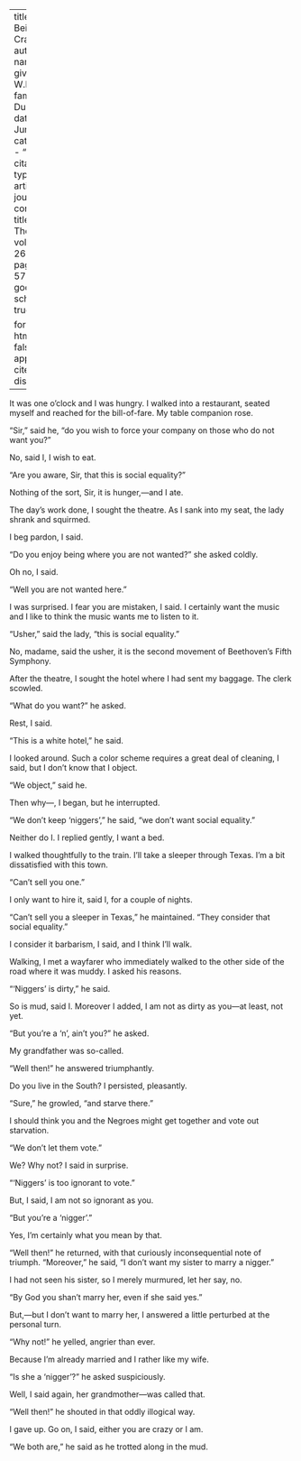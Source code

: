 
---
title: 'On Being Crazy'
author:
  - name:
      given: W.E.B.
      family: Du Bois
date: Jun. 1923
categories: 
  - ""
citation: 
  type: article-journal
  container-title: The Crisis
  volume: 26
  issue: 2
  page: 56-57
google-scholar: true

format:
  html:
    toc: false
    appendix-cite-as: display
---


It was one o'clock and I was hungry. I walked into a restaurant, seated myself and reached for the bill-of-fare. My table companion rose.

"Sir," said he, "do you wish to force your company on those who do not want you?"

No, said I, I wish to eat.

"Are you aware, Sir, that this is social equality?"

Nothing of the sort, Sir, it is hunger,---and I ate.

The day's work done, I sought the theatre. As I sank into my seat, the lady shrank and squirmed.

I beg pardon, I said.

"Do you enjoy being where you are not wanted?" she asked coldly.

Oh no, I said.

"Well you are not wanted here."

I was surprised. I fear you are mistaken, I said. I certainly want the music and I like to think the music wants me to listen to it.

"Usher," said the lady, "this is social equality."

No, madame, said the usher, it is the second movement of Beethoven's Fifth Symphony.

After the theatre, I sought the hotel where I had sent my baggage. The clerk scowled.

"What do you want?" he asked.

Rest, I said.

"This is a white hotel," he said.

I looked around. Such a color scheme requires a great deal of cleaning, I said, but I don't know that I object.

"We object," said he.

Then why---, I began, but he interrupted.

"We don't keep 'niggers'," he said, "we don't want social equality."

Neither do I. I replied gently, I want a bed.

I walked thoughtfully to the train. I'll take a sleeper through Texas. I'm a bit dissatisfied with this town.

"Can't sell you one."

I only want to hire it, said I, for a couple of nights.

"Can't sell you a sleeper in Texas," he maintained. "They consider that social equality."

I consider it barbarism, I said, and I think I'll walk.

Walking, I met a wayfarer who immediately walked to the other side of the road where it was muddy. I asked his reasons.

"'Niggers' is dirty," he said.

So is mud, said I. Moreover I added, I am not as dirty as you---at least, not yet.

"But you're a 'n', ain't you?" he asked.

My grandfather was so-called.

"Well then!" he answered triumphantly.

Do you live in the South? I persisted, pleasantly.

"Sure," he growled, "and starve there."

I should think you and the Negroes might get together and vote out starvation.

"We don't let them vote."

We? Why not? I said in surprise.

"'Niggers' is too ignorant to vote."

But, I said, I am not so ignorant as you.

"But you're a 'nigger'."

Yes, I'm certainly what you mean by that.

"Well then!" he returned, with that curiously inconsequential note of triumph. "Moreover," he said, "I don't want my sister to marry a nigger."

I had not seen his sister, so I merely murmured, let her say, no.

"By God you shan't marry her, even if she said yes."

But,---but I don't want to marry her, I answered a little perturbed at the personal turn.

"Why not!" he yelled, angrier than ever.

Because I'm already married and I rather like my wife.

"Is she a 'nigger'?" he asked suspiciously.

Well, I said again, her grandmother---was called that.

"Well then!" he shouted in that oddly illogical way.

I gave up. Go on, I said, either you are crazy or I am.

"We both are," he said as he trotted along in the mud.

